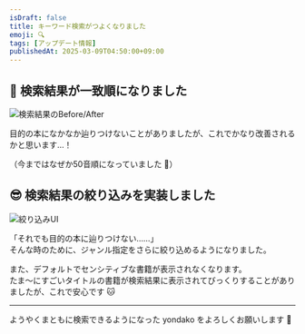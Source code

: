 ```yaml
---
isDraft: false
title: キーワード検索がつよくなりました
emoji: 🔍️
tags: [アップデート情報]
publishedAt: 2025-03-09T04:50:00+09:00
---
```


## 🙌 検索結果が一致順になりました

![検索結果のBefore/After](./assets/search-order.jpeg)


目的の本になかなか辿りつけないことがありましたが、これでかなり改善されるかと思います…！

（今まではなぜか50音順になっていました 🥺）

## 😎 検索結果の絞り込みを実装しました

![絞り込みUI](./assets/filter.png)

「それでも目的の本に辿りつけない……」  
そんな時のために、ジャンル指定をさらに絞り込めるようになりました。

また、デフォルトでセンシティブな書籍が表示されなくなります。  
たま～にすごいタイトルの書籍が検索結果に表示されてびっくりすることがありましたが、これで安心です 🐱

---

ようやくまともに検索できるようになった yondako をよろしくお願いします 🐙
